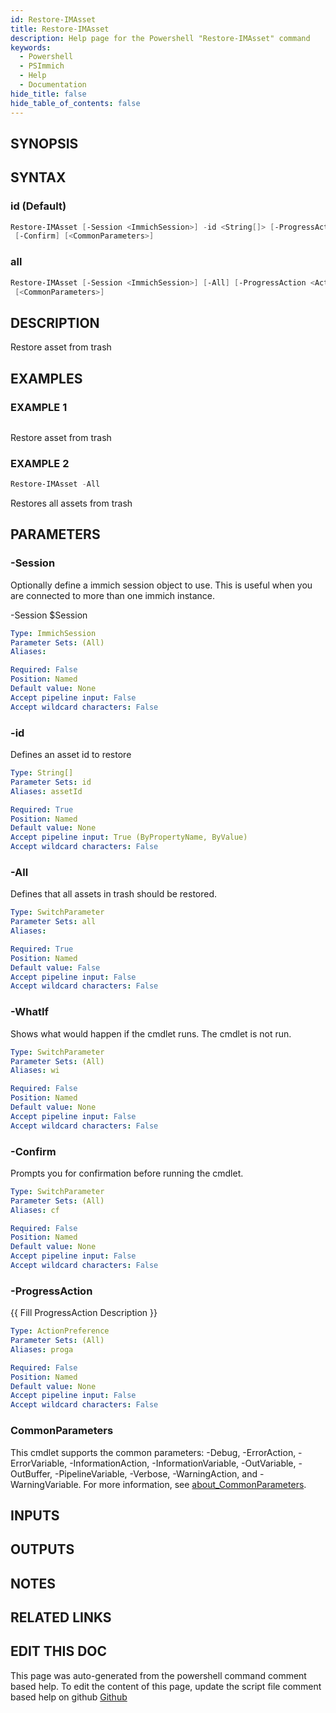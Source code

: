 ```yaml
---
id: Restore-IMAsset
title: Restore-IMAsset
description: Help page for the Powershell "Restore-IMAsset" command
keywords:
  - Powershell
  - PSImmich
  - Help
  - Documentation
hide_title: false
hide_table_of_contents: false
---
```


## SYNOPSIS

## SYNTAX

### id (Default)

```powershell
Restore-IMAsset [-Session <ImmichSession>] -id <String[]> [-ProgressAction <ActionPreference>] [-WhatIf]
 [-Confirm] [<CommonParameters>]
```

### all

```powershell
Restore-IMAsset [-Session <ImmichSession>] [-All] [-ProgressAction <ActionPreference>] [-WhatIf] [-Confirm]
 [<CommonParameters>]
```

## DESCRIPTION

Restore asset from trash

## EXAMPLES

### EXAMPLE 1

```powershell

```

Restore asset from trash

### EXAMPLE 2

```powershell
Restore-IMAsset -All
```

Restores all assets from trash

## PARAMETERS

### -Session

Optionally define a immich session object to use.
This is useful when you are connected to more than one immich instance.

-Session $Session

```yaml
Type: ImmichSession
Parameter Sets: (All)
Aliases:

Required: False
Position: Named
Default value: None
Accept pipeline input: False
Accept wildcard characters: False
```

### -id

Defines an asset id to restore

```yaml
Type: String[]
Parameter Sets: id
Aliases: assetId

Required: True
Position: Named
Default value: None
Accept pipeline input: True (ByPropertyName, ByValue)
Accept wildcard characters: False
```

### -All

Defines that all assets in trash should be restored.

```yaml
Type: SwitchParameter
Parameter Sets: all
Aliases:

Required: True
Position: Named
Default value: False
Accept pipeline input: False
Accept wildcard characters: False
```

### -WhatIf

Shows what would happen if the cmdlet runs.
The cmdlet is not run.

```yaml
Type: SwitchParameter
Parameter Sets: (All)
Aliases: wi

Required: False
Position: Named
Default value: None
Accept pipeline input: False
Accept wildcard characters: False
```

### -Confirm

Prompts you for confirmation before running the cmdlet.

```yaml
Type: SwitchParameter
Parameter Sets: (All)
Aliases: cf

Required: False
Position: Named
Default value: None
Accept pipeline input: False
Accept wildcard characters: False
```

### -ProgressAction

\{\{ Fill ProgressAction Description \}\}

```yaml
Type: ActionPreference
Parameter Sets: (All)
Aliases: proga

Required: False
Position: Named
Default value: None
Accept pipeline input: False
Accept wildcard characters: False
```

### CommonParameters

This cmdlet supports the common parameters: -Debug, -ErrorAction, -ErrorVariable, -InformationAction, -InformationVariable, -OutVariable, -OutBuffer, -PipelineVariable, -Verbose, -WarningAction, and -WarningVariable. For more information, see [about_CommonParameters](http://go.microsoft.com/fwlink/?LinkID=113216).

## INPUTS

## OUTPUTS

## NOTES

## RELATED LINKS

## EDIT THIS DOC 

This page was auto-generated from the powershell command comment based help. To edit the content of this page, update the script file comment based help on github [Github](https://github.com/hanpq/PSImmich)
